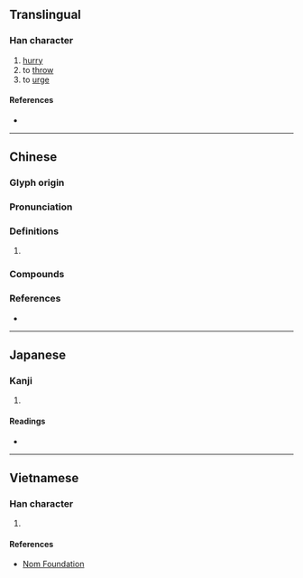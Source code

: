 {{also|撺}}
{{character info/new}}
==Translingual==

===Han character===
{{Han char|rn=64|rad=手|as=18|sn=21|four=43017|canj=QJCV|ids=⿰扌竄}}

# [[hurry]]
# to [[throw]]
# to [[urge]]

====References====
* {{Han ref|kx=0463.270|dkj=13004|dj=0812.290|hdz=31988.110|uh=651B|ud=25883|bh=F5CD|bd=62925}}

----

==Chinese==
{{zh-forms|s=撺}}

===Glyph origin===
{{Han etym}}

===Pronunciation===
{{zh-pron
|m=cuān
|c=cyun1,cyun3
|mc=y
|oc=y
|cat=
}}

===Definitions===
{{zh-hanzi}}

# {{rfdef|zh}}

===Compounds===
{{zh-der|亂攛|喝攛箱|亂攛攛|攛哄鳥亂|攛拳攏袖|攛斷|攛鼓兒|攛哄|攛梭|打攛|攛道|攛廂|攛弄|攛唆|攛趕子活|攛掇|攛箱|鼠攛狼奔|鼠攛|鬼攛揝|隔屋攛椽}}

===References===
* {{R:yue:mfccd}}

----

==Japanese==

===Kanji===
{{ja-kanji|grade=|rs=手18}}

# {{rfdef|ja|sort=手18}}

====Readings====
* {{ja-readings|on=[[さん]] (san)|kun=[[なげうつ]] (nageutsu)}}

----

==Vietnamese==

===Han character===
{{vi-hantu|rs=手18|soán}}

# {{rfdef|vi|sort=手18}}

====References====
* [http://nomfoundation.org/common/nom_details.php?codepoint=651b Nom Foundation]